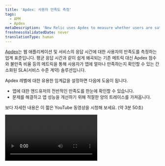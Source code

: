 ```yaml
---
title: 'Apdex: 사용자 만족도 측정'
tags:
  - APM
  - Apdex
metaDescription: 'New Relic uses Apdex to measure whether users are satisfied, tolerating, or dissatisfied with your app''s response time.'
freshnessValidatedDate: never
translationType: human
---
```


[Apdex](https://www.apdex.org/)는 웹 애플리케이션 및 서비스의 응답 시간에 대한 사용자의 만족도를 측정하는 업계 표준입니다. 평균 응답 시간과 같이 쉽게 왜곡되는 기존 메트릭 대신 Apdex 점수와 불만족 비율 등의 메트릭을 통해 사용자가 앱에 얼마나 만족하는지 확인할 수 있는 간소화된 SLA(서비스 수준 계약) 솔루션입니다.

Apdex 레벨에 대한 유용한 임계값을 설정하면 다음에 도움이 됩니다.

* 앱에 대한 엔드유저의 전반적인 만족도를 한눈에 확인할 수 있습니다.
* 문제를 해결하고 앱 성능을 개선하기 위해 적절한 양의 트레이스를 가져옵니다.

<TechTileGrid>
  <TechTile name="Go agent" icon="logo-go" to="https://one.newrelic.com/nr1-core?state=985d4005-ba90-a8c7-1da1-2af34539b03b" />

  <TechTile name="Java agent" icon="logo-java" to="https://one.newrelic.com/nr1-core?state=80d18bcb-4919-1fcb-2b77-9406838eb916" />

  <TechTile name=".NET agent" icon="logo-dotnet" to="https://one.newrelic.com/nr1-core?state=30e93090-6dfa-6b70-8e75-472f54414355" />

  <TechTile name="Node.js agent" icon="logo-nodejs" to="https://one.newrelic.com/marketplace/install-data-source?state=be2e62fa-cc3b-c428-27c4-8d662c9e80a1" />

  <TechTile name="PHP agent" icon="logo-php" to="https://one.newrelic.com/nr1-core?state=aa633b41-72d4-009c-3abf-55dcf64894fe" />

  <TechTile name="Python agent" icon="logo-python" to="https://one.newrelic.com/nr1-core?state=20fda75b-58fb-a92a-f9e1-7b052035c6e8" />

  <TechTile name="Ruby agent" icon="logo-ruby" to="https://one.newrelic.com/nr1-core?state=d69143ab-605c-579b-25bf-cc6e5fee5b80" />
</TechTileGrid>

보다 자세한 내용은 이 짧은 YouTube 동영상을 시청해 보세요. (약 3분 50초)

<Video id="VqOLmXxpkTw" type="youtube" />

##

## Apdex 사용법 [#what-is]

Apdex 점수는 이루어진 총 요청에 대한 만족과 허용 요청 수의 비율 값입니다. 충족된 각 요청은 하나의 요청으로 계산되고 각 허용 요청은 충족된 요청의 절반으로 계산됩니다.

Apdex 점수는 0에서 1까지 다양하며 0은 최악의 점수(응답 시간의 100%가 실망)이고 1은 가능한 최고의 점수(응답 시간의 100%가 만족)입니다.

<DNT>
  **Example Apdex score:**
</DNT>

2분 동안 호스트가 200개의 요청을 처리합니다. Apdex 임계값 T = 0.5초(500ms). 이 값은 사용자가 무작위로 선택합니다.

* 170개의 요청이 500ms 이내에 처리되었으므로 만족으로 분류됩니다.
* 요청 중 20개는 500ms에서 2초(2000ms) 사이에 처리되었으므로 허용으로 분류됩니다.
* 나머지 10개는 제대로 처리되지 않거나 2초 이상 소요되어 실망으로 분류됩니다.

결과로 나오는 Apdex 점수는 0.9: `(170 + (20/2))/200 = 0.9`입니다.

<Callout variant="important">
  Apdex 점수를 계산하는 데 사용되는 공식은 처리량이 많은 앱을 위해 설계되었습니다. 앱의 처리량이 100RPM 미만이면 안정적인 점수를 결정하는 데 충분한 데이터가 수집되지 않습니다. 불안정으로 인해 Apdex 알림 조건이 예기치 않게 작동할 수 있습니다.
</Callout>

## Apdex 수

Apdex는 세 가지 응답을 추적합니다.

* <DNT>**Satisfied:**</DNT> 응답 시간이 T이하입니다.
* <DNT>**Tolerating:**</DNT> 응답 시간이 T보다 크고 4T 이하입니다. 이 예에서는 4 x 1.2 = 4.8초가 허용 가능한 최대 응답 시간입니다.
* <DNT>**Frustrated:**</DNT> 응답 시간이 4T보다 크거나 요청이 서버 측 오류를 반환합니다. [오류율이 높으면](/docs/apm/applications-menu/error-analytics/introduction-error-analytics) 평균 응답 시간은 만족스러우나 Apdex 점수가 낮을 수 있습니다.

구성 파일의 `apdex_f` 값은 앱 서버의 Apdex T 값의 4배입니다. 이 임계값은 예를 들어 [트랜잭션 트레이스](/docs/traces/configuring-transaction-traces)에 유용합니다. 보다 자세한 내용은 뉴렐릭 에이전트에 대한 [구성 파일 설명서](/docs/agents/manage-apm-agents/configuration/configure-agent)를 참조하세요.

시간 계산은 앱의 T 설정에 따라 바뀝니다. 다음 예에서 T = 1.2초입니다.

<table>
  <thead>
    <tr>
      <th>
        <DNT>
          **Level**
        </DNT>
      </th>

      <th>
        <DNT>
          **Multiplier**
        </DNT>
      </th>

      <th>
        <DNT>
          **Time (T Example = 1.2)**
        </DNT>
      </th>
    </tr>
  </thead>

  <tbody>
    <tr>
      <td>
        만족
      </td>

      <td>
        T 이하
      </td>

      <td>
        &lt;= 1.2초
      </td>
    </tr>

    <tr>
      <td>
        허용
      </td>

      <td>
        &gt;T, &lt;= 4T
      </td>

      <td>
        1.2{'~'}4.8초
      </td>
    </tr>

    <tr>
      <td>
        실망
      </td>

      <td>
        &gt; 4T
      </td>

      <td>
        4.8초 이상
      </td>
    </tr>
  </tbody>
</table>

Apdex 레벨을 정의한 후 뉴렐릭의 [리소스를 사용하면 앱에 대한 열악한 고객 경험을 나타내는 변경 사항을 식별하고 문제를 해결하는 데 도움](/docs/apm/new-relic-apm/apdex/view-your-apdex-score)이 됩니다.

다음 각각에 대해 여러 Apdex T 값을 정의할 수 있습니다.

<table>
  <thead>
    <tr>
      <th style={{ width: "200px" }}>
        Apdex 측정
      </th>

      <th>
        코멘트
      </th>
    </tr>
  </thead>

  <tbody>
    <tr>
      <td>
        APM 앱
      </td>

      <td>
        APM은 이러한 앱의 성능을 모니터링합니다. [Apdex 설정을 정의](/docs/apm/new-relic-apm/apdex/change-your-apdex-settings)하려면 APM UI를 사용합니다. [APM 요약](/docs/apm/applications-menu/monitoring/apm-overview-page) 페이지에서 <DNT>**Apdex**</DNT>를 찾을 수 있습니다.
      </td>
    </tr>

    <tr>
      <td>
        브라우저 앱
      </td>

      <td>
        브라우저는 이러한 앱에 대한 엔드유저 경험을 모니터링합니다. 사용자를 모니터링하는 데 Apdex가 아니라 [코어 웹 바이탈(core web vitals)](/docs/journey-performance/guide-to-monitoring-core-web-vitals)를 사용하길 권합니다.
      </td>
    </tr>

    <tr>
      <td>
        주요 트랜잭션
      </td>

      <td>
        이는 모니터링하기로 선택한 [비즈니스에 중요한 트랜잭션](/docs/apm/transactions/key-transactions/introduction-key-transactions)입니다. <DNT>**Key transactions**</DNT> 페이지에서 [주요 프로세서에 대한 Apdex 설정을 정의](/docs/apm/transactions/key-transactions/create-update-key-transactions)할 수 있습니다.

        <Callout variant="important">
          주요 트랜잭션 Apdex 설정은 해당 앱의 T 값을 재정의합니다. 자세한 내용은 [주요 트랜잭션 Apdex](/docs/apm/transactions/key-transactions/create-update-key-transactions#apdex)를 참조하세요.
        </Callout>
      </td>
    </tr>
  </tbody>
</table>

## Apdex 알림 [#apdex-alerts]

Apdex에 대한 [알림 조건을 구성](/docs/alerts/create-alert/create-alert-condition/alert-conditions)할 수도 있습니다. Apdex 점수가 정의한 [임계값](/docs/alerts/new-relic-alerts/configuring-alert-policies/define-thresholds-trigger-alert)을 초과하면 뉴렐릭은 알림 메커니즘(채널)에 알림을 전송합니다.

## 오류 페이지 [#error]

`500: Application Error` 같은 서버 측 오류를 반환하는 모든 요청은 반환 속도에 관계없이 실망 응답입니다. Apdex를 사용하여 이러한 오류의 영향을 시각화한 다음 뉴렐릭에 포함된 [오류 분석](/docs/apm/applications-menu/error-analytics/introduction-error-analytics)과 [오류 프로필](/docs/apm/applications-menu/error-analytics/apm-error-profiles-troubleshoot-trends) 툴을 사용하여 이러한 오류를 식별하고 해결할 수 있습니다.

## 불만족 비율 [#dissatisfaction]

<DNT>**dissatisfaction percentage**</DNT>는 앱 사용자의 총 불만족스러운 경험에 프로세서가 차지하는 비율입니다.

<DNT>
  **Example Apdex dissatisfaction calculation:**
</DNT>

실망(트랜잭션) + 허용(트랜잭션)/2

실망(앱) + 허용(앱)/2

[불만족 비율을 시각화](/docs/apm/new-relic-apm/apdex/view-your-apdex-score#apdex-dissat) 하기 위해 가장 불만족을 기준으로 트랜잭션을 정렬할 수 있습니다.

트랜잭션이 항상 실망스러울 정도로 느리지만 거의 방문하지 않는 경우 앱의 전체 불만족에 크게 기여하지 않습니다. 반대로 트랜잭션이 일반적으로 빠르지만 처리량이 높으면 앱 트래픽의 많은 부분을 차지하기 때문에 앱 불만족의 큰 부분을 차지할 수 있습니다.

## Apdex 시각화 맞춤화 [#insights]

쿼리 빌더를 사용하여 Apdex를 시각화하는 방법을 맞춤화합니다.

* [대시보드](/docs/query-your-data/explore-query-data/query-builder/introduction-query-builder)를 생성해 Apdex 데이터를 분석하고 공유할 수 있습니다.
* NRQL 쿼리로 [Apdex 데이터를 분석](/docs/insights/new-relic-insights/using-new-relic-query-language/nrql-reference#func-apdex)합니다.

## Apdex 설정 변경

각 애플리케이션에 대해 Apdex T 값을 정의할 수 있습니다. [주요 트랜잭션](/docs/apm/transactions/key-transactions/introduction-key-transactions)에 대한 개별 Apdex T 임계값을 정의할 수도 있습니다.

Apdex 측정이 중요한 이유와 애플리케이션에 적합한 임계값을 확인하는 방법에 대한 간략한 개요는 이 짧은 YouTube 동영상을 시청해 보세요. (약 3분 40초)

<Video id="RoLIBfEpYZg" type="youtube" />

<CollapserGroup>
  <Collapser className="freq-link" id="apm-apdex" title="APM Apdex 설정 변경">
    데이터를 적극적으로 보고하는 앱에 대한 Apdex 임계값만 변경할 수 있습니다. 예를 들어 앱 중 하나가 보고되지 않는 경우 Apdex 설정 옵션이 표시되지 않습니다.

    애플리케이션 서버의 기본 Apdex T 임계값은 0.5초입니다. 웹 트랜잭션에 대한 기본 애플리케이션 서버 임계값을 변경하려면,

    1. <DNT>**[one.newrelic.com &gt; All capabilities](https://one.newrelic.com/all-capabilities) &amp;gt; (select an app) &amp;gt; Settings &amp;gt; Application &amp;gt; Application settings**</DNT>으로 이동합니다.
    2. <DNT>**Application server**</DNT> 섹션에서 이 애플리케이션에 대한 <DNT>**Apdex T**</DNT> 값(초)을 설정합니다.
    3. <DNT>**Save application settings**</DNT>을 선택합니다.

    Apdex 설정을 변경하면 [APM <DNT>**Summary**</DNT> 페이지](/docs/apm/applications-menu/monitoring/apm-overview-page)의 기본 차트에 검은색 세로 바가 나타납니다.
  </Collapser>
</CollapserGroup>